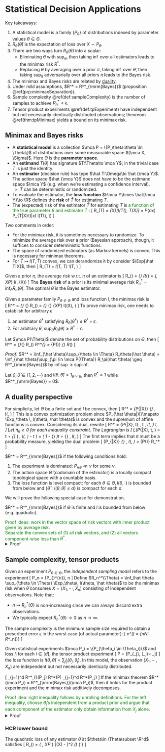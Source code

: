 # Statistical Decision Applications 

Key takeaways:

1. A statistical model is a family $\{P_\theta\}$ of distributions indexed 
    by parameter values $\theta \in \Theta$. 
2. $R_\theta(\hat \theta)$ is the expectation of loss over $X\sim P_\theta$. 
3. There are two ways turn $R_\theta(\hat\theta)$ into a scalar: 
    - Eliminating $\theta$ with $\sup_\theta$, then taking $\inf$ 
    over all estimators leads to the minimax risk $R^*$. 
    - Replacing $\theta$ by averaging over a prior $\pi$, 
    taking $\inf$ over $\hat \theta$, then taking $\sup_\pi$ adversarially 
    over all priors $\pi$ leads to the Bayes risk. 
4. The minimax and Bayes risks are related by [duality](minimaxDual). 
5. Under mild assumptions, $R^* = R^*_{\mrm{Bayes}}$ 
    (proposition \@ref(prp:minimaxSeparation)). 
6. Sample complexity \@ref(def:sampleComplexity) is the number of samples 
    to achieve $R^*_n< \epsilon$. 
7. Tensor product experiments \@ref(def:tpExperiment) 
    have independent but not necessarily identically distributed observations; 
    theoreom \@ref(thm:tpMinimax) yields a bound on its minimax risk. 
    

## Minimax and Bayes risks {-}

- A **statistical model** is a collection 
    $\mca P = \{P_\theta:\theta \in \Theta\}$ of distributions 
    over some measurable space $(\mca X, \Sigma)$. 
    Here $\Theta$ is the **parameter space**. 
- An **estimand** $T(\theta)$ has signature $T:\Theta\to \mca Y$; 
    in the trivial case $T$ is just the identity. 
- An **estimator** (decision rule) has type $\hat T:\Omega\to \hat {\mca Y}$. 
    The action space $\hat {\mca Y}$ does not have to be 
    the estimand space $\mca Y$ (e.g. when we're estimating a confidence interval). 
    - $\hat T$ can be deterministic or randomized. 
- To evaluate the estimator, the **loss function** $l:\mca Y\times \hat{\mca Y}\to \R$ 
    defines the **risk** of $\hat T$ for estimating $T$. 
- The (expected) risk of the estimator $\hat T$ for estimating $T$ is 
    <span style="color:green">a function of the true parameter $\theta$ 
    and estimator $\hat T$ </span>: 
\[ 
    R_\theta(\hat T) 
    = \Exp_{X\sim \theta}[l(T(\theta), \hat T(X)] 
    = \int P_\theta(dx) P_{\hat T|X}(\hat t|x) l(T(\theta), \hat t)
\] 

Two comments in order: 

- For the minimax risk, it is sometimes necessary to 
randomize. To minimize the average risk over a prior (Bayesian approach), 
though, it suffices to consider deterministic functions. 
- The space of randomized estimators (as Markov kernels) is convex. 
This is necessary for minimax theorems. 
- For $\hat T\mapsto l(T, \hat T)$ convex, we can derandomize 
    it by consider $\Exp[\hat T|X]$, then 
    \[ 
        R_\theta(\hat T) = \Exp_\theta l(T, \hat T) \geq 
        \Exp_\theta l(T, \Exp[\hat T|X])
    \] 

:::{.definition name="Bayes risk"}
Given a prior $\pi$, the average risk w.r.t. $\pi$ 
of an estimator is 
\[ 
    R_\pi(\hat \theta) 
    = \Exp_{\theta \sim \pi} R_\theta(\hat \theta) 
    = \Exp_{\theta \sim \pi, X\sim P_\theta} l(\theta, \hat \theta(X))
\] 
The **Bayes risk** of a prior is its minimal average risk 
$R_\pi^* = \inf_{\hat \theta} R_\pi(\hat \theta)$. 
The optimal $\hat \theta$ is the Bayes estimator. 
:::

:::{.definition name="minimax risk"}
Given a parameter family $P_{\theta\in \Theta}$ and 
loss function $l$, the minimax risk is  
\[ 
    R^* = \inf_{\hat \theta} \sup_{\theta \in \Theta} 
    R_\theta(\hat \theta) 
    = \inf_{\hat \theta} \sup_{\theta \in \Theta} 
    \Exp_{X\sim P_\theta} l(\hat \theta(X), \theta)
\] 
To prove minimax risk, one needs to establish for arbitrary $\epsilon$ 

1. an estimator $\hat \theta^*$ satisfying 
    $R_\theta(\hat \theta^*)\leq R^*+\epsilon$. 
2. For arbitrary $\hat \theta$, 
    $\sup_{\theta} R_\theta(\hat \theta)\geq R^*-\epsilon$. 
:::


:::{.theorem name="duality between minimax and Bayes risk"}
Let $\mca P(\Theta)$ denote the set of probability distributions 
on $\Theta$, then 
\[ 
    R^* = \inf_{\hat \theta}\sup_{\theta \in \Theta} R_\theta(\hat \theta)
    \geq R^*_{\mrm{Bayes}} 
    = \sup_{\pi \in \mca P(\theta)} \inf_{\hat \theta} 
    R_\pi(\hat \theta)
\] 
:::
_Proof:_ $R^* = \inf_{\hat \theta}\sup_{\theta \in \Theta} R_\theta(\hat \theta)
= \inf_{\hat \theta}\sup_{\pi \in \mca P(\Theta)} R_\pi(\hat \theta)
\geq R^*_{\mrm{Bayes}}$ by $\inf\sup \geq \sup\inf$. 

:::{.example name="strict inequality"}
Let $\theta, \hat \theta \in \{1, 2, \cdots\}$ and 
$l(\theta, \hat \theta) = 1_{\hat \theta < \theta}$, then 
$R^* = 1$ while $R^*_{\mrm{Bayes}} = 0$. 
:::

## A duality perspective {#minimaxDual -}

For simplicity, let $\Theta$ be a finite set and $l$ be convex, then 
\[ 
    R^* = \min_{P_{\hat \theta|X}} \max_{\theta \in \Theta} 
    \Exp_\theta \, l(\theta, \hat \theta)
\] 
This is a convex optimization problem since 
$P_{\hat \theta|X}\mapsto \Exp_\theta \, l(\theta, \hat \theta)$ 
is convex and the supremum of affine functions is convex. 
Considering its dual, rewrite 
\[ 
    R^* = \min_{P_{\hat \theta|X}, t} \, t\quad \text{s.t. } 
    \Exp_\theta\, l(\theta, \hat \theta) \leq t, \quad \forall \theta \in \Theta 
\] 
Let $\pi_\theta\geq 0$ for each inequality constraint. 
The Lagrangian is 
\[ 
    \mca L(P_{\hat \theta|X}, t, \pi) 
    = t + \sum_{\theta \in \Theta} \pi_\theta\cdot \left(
        \Exp_\theta\, l(\theta, \hat \theta) - t 
    \right) = \left(
        1 - \sum_{\theta \in \Theta} \pi_\theta 
    \right)t + \sum_{\theta \in \Theta} \pi_\theta \Exp_\theta\, l(\theta, \hat \theta)
\] 
The first term implies that $\pi$ must be a probability measure, 
yielding the dual problem 
\[ 
    \max_\pi \min_{P_{\hat \theta|X}} 
    \sum_{\theta \in \Theta} \pi_\theta \Exp_\theta\, l(\theta, \hat \theta)
    = \max_{\pi \in \mca P(\Theta)} R_\pi^*
\] 

:::{.theorem name="general minimax equality"}
$R^* = R^*_{\mrm{Bayes}}$ if the following conditions hold: 

1. The experiment is dominated: $P_{\forall \theta} \ll \nu$ for some $\nu$. 
2. The action space $\hat \Theta$ (codomain of the estimator) 
    is a locally compact topological space with a countable basis. 
3. The loss function is level compact: for each $\theta\in \Theta, l(\theta, \cdot)$
    is bounded from below and $\{\hat \theta:l(\theta, \hat \theta)\leq a\}$ 
    is compact for each $a$. 
:::

We will prove the following special case for demonstration. 

:::{.proposition #minimaxSeparation name="special minimax equality"}
$R^* = R^*_{\mrm{Bayes}}$ if 
$\Theta$ is finite and $l$ is bounded from below (e.g. quadratic). 
:::
<span style="color:green">
Proof ideas: work in the vector space of risk vectors 
with inner product given by average risk.  
Separate the convex sets of (1) all risk vectors, and (2) 
all vectors component-wise less than $R^*$.  
</span>
<details>
<summary>Proof</summary>
- First consider the edge case $R^*=\infty \iff R^*_{\mrm{Bayes}} = \infty$; 
this is established by considering the uniform prior $\pi$ on $\Theta$. 
- Next consider $R^*<\infty$. Given an estimator $\hat \theta$, denote its 
risk vector $R(\hat \theta)_\theta = \Exp_{X\sim P_\theta} l(\theta, \hat \theta)$ 
with components in $\theta$. 
- The average risk is given by the inner product $\la R(\hat \theta), \pi\ra$. 
- Define the set $S$ of all possible risk vectors for randomized estimators; 
Note that $S$ is convex because linear interpolations of risk vectors 
are given by mixtures of their corresponding random estimators. 
- The set $T=\{t\in R^\Theta: t_{\forall \theta} < R^*\}$ 
is convex, and $S\cap T=\emptyset$ since for every valid estimator at 
least one component achieves $R^*$. 
- By the hyperplane separation theorem, there exists $\pi \in R^\Theta$ 
    and $c\in \R$ such that \inf_{s\in S}\la \pi, s\ra \geq c\geq \sup_{t\in T}\la \pi, t\ra$. 
    Now $\pi$ must be componentwise positive else $\sup_{t\in T}\la \pi, t\ra = \infty$, 
    so w.l.o.g. $\pi$ is a probability vector. 
- Thus we have established $R^*_{\mrm{Bayes}} \geq R_\pi^* \geq R^*$. 
</details>

## Sample complexity, tensor products {-}

Given an experiment $P_{\theta\in \Theta}$, the _independent sampling model_ 
refers to the experiment 
\[ 
    \mca P_n = \{P_{\theta \in \Theta}^{\otimes n}\}, \quad n\geq 1 
\] 
Define $R_n^*(\Theta) = \inf_\hat \theta \sup_{\theta \in \Theta} \Exp_\theta\, l(\theta, \hat \theta)$
to be the minimax risk when $\hat \theta$ consumes 
$X=(X_1, \cdots, X_n)$ consisting of independent observations. Note that: 

- $n\mapsto R_n^*(\Theta)$ is non-increasing since we can always discard extra observations. 
- We typically expect $R_n^*(\Theta)\to 0$ as $n\to \infty$. 

:::{.definition #sampleComplexity name="sample complexity"}
The sample complexity is the minimum sample size required to obtain a prescribed 
error $\epsilon$ in the worst case (of actual parameter): 
\[ 
    n^*(\epsilon) = \min\{n\in \mbb N: R^*_n(\Theta)\leq \epsilon\} 
\] 
:::

:::{.definition #tpExperiment name="tensor product experiment"}
Given statistical experiments $\mca P_i = \{P_{\theta_i \in \Theta_i}\}$ 
and loss $l_i$ for each $i\in [d]$, the tensor product experiment 
\[ 
    \mca P = \left\{\prod P_{\theta_j}, \quad 
    (\theta_j)\in \Theta = \prod \Theta_j\right\}
\] 
the loss function is $l(\theta, \hat \theta) = \sum_j l_j(\theta_j, \hat \theta_j)$. 
In this model, the observation $(X_1, \cdots, X_d)$ are independent but not 
necessarily identically distributed. 
:::

:::{.theorem #tpMinimax name="minimax risk of tensor product"}
\[ 
    \sum_{j=1}^d R^*_{\mrm{Bayes}}(\mca P_j) \leq R^*(\mca P) 
    \leq \sum_{j=1}^d R^*(\mca P_j)
\] 
If the minimax theorem $R^*(\mca P_i) = R^*_{\mrm{Bayes}}(\mca P_i)$, 
then it holds for the product experiment and the minimax risk additively 
decomposes. 
:::
<span style="color:green">
Proof idea: right inequality follows by unrolling definitions. 
For the left inequality, choose $\theta_j$'s independent from a 
product prior and argue that each component of the estimator only 
obtain information from $X_j$ alone. 
</span>
<details>
<summary>Proof</summary>
For the right inequality, choose $\hat \theta^* = (\hat \theta_j^*)$ 
to be the component minimax estimators without considering any other observations. 
For the left inequality, consider for each $(\pi_j)$ a product prior 
$\pi = \prod \pi_j$; under this prior, _both $\theta_j$'s and $X_j$'s are independent._
For any component $\hat \theta_j = \hat \theta_j(X, U_j)$ of any randomized 
estimator $\hat \theta$, the non-$X_j$ components $(U_j, X_{\bar j})$ 
by independence can be viewed as a randomized estimator based on $X_i$ alone 
(all other $X_{\bar j}$'s do not yield any information about $\theta_j$ by independence 
of $\theta$'s). Thus its average risk satisfies 
$R_{\pi_j}(\hat \theta_j) \geq R^*_{\pi_j}$. 
Take supremum over all $\pi_j$ and sum over $j$ to obtain the left inequality. 
</details>


### HCR lower bound {-}

:::{.theorem #hcrBound name="HCR lower bound"}
The quadratic loss of any estimator $\hat \theta$ at 
$\theta\in \Theta\subset \R^d$ satisfies 
\[ 
    R_\theta(\hat \theta) = \Exp_{
        \theta, X\sim P_\theta 
    } [\hat \theta(X) - \theta]^2 
    \geq \var_\theta(\hat \theta) \geq 
    \sup_{\theta'\neq \theta} \df{
        (\Exp_\theta \hat \theta - \Exp_{\theta'} \hat \theta)^2
    }{\chi^2(P_{\theta'} \| P_\theta)}
\] 
:::